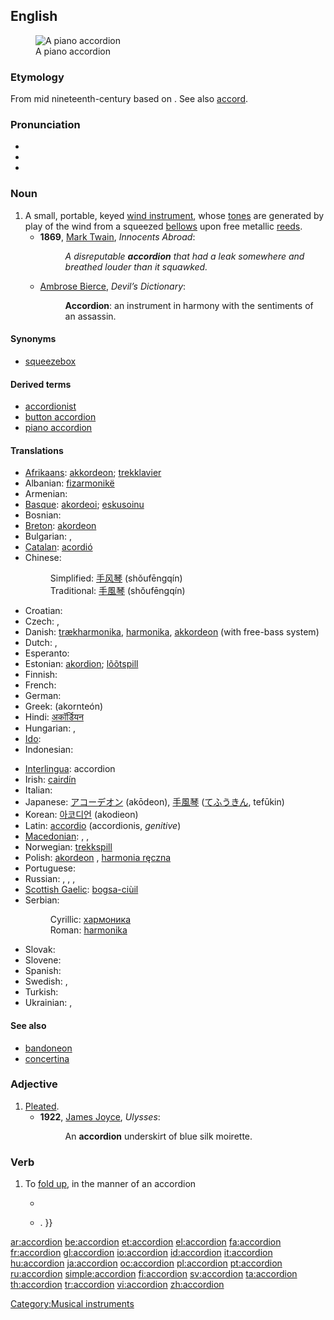 ==English==
{{wikipedia}}
[[Image:Fisarmonica_nera_a_piano.png|thumb|right|A piano accordion]]

===Etymology===
From mid nineteenth-century {{etyl|de}} {{term|lang=de|Akkordion}} based on {{etyl|it}} {{term|lang=it|accordare||to tune}}. See also [[accord]].

===Pronunciation===
* {{IPA|/əˈkɔ(ɹ).di.ˌən/}}
* {{audio|en-us-accordion.ogg|Audio (US)}}
* {{hyphenation|ac|cord|i|on}}

===Noun===
{{en-noun}}

# A small, portable, keyed [[wind instrument]], whose [[tone]]s are generated by play of the wind from a squeezed [[bellows]] upon free metallic [[reed]]s.
#* '''1869''', [[w:Mark Twain|Mark Twain]], ''Innocents Abroad'':
#*: ''A disreputable '''accordion''' that had a leak somewhere and breathed louder than it squawked.''
#* [[w:Ambrose Bierce|Ambrose Bierce]], ''Devil’s Dictionary'':
#*: '''Accordion''': an instrument in harmony with the sentiments of an assassin.

====Synonyms====
* [[squeezebox]]

====Derived terms====
* [[accordionist]]
* [[button accordion]]
* [[piano accordion]]

====Translations====
{{trans-top|A small, portable, keyed wind instrument}}
* [[Afrikaans]]: [[akkordeon]]; [[trekklavier]]
* Albanian: [[fizarmonikë]] {{f}}
* Armenian: {{t-|hy|ակորդեոն|tr=akordeon}}
* [[Basque]]: [[akordeoi]]; [[eskusoinu]]
* Bosnian: {{t-|bs|harmonika|f}}
* [[Breton]]: [[akordeon]] {{m}}
* Bulgarian: {{t-|bg|хармоника|f|tr=kharmónika}},  {{t+|bg|акордеон}}
* [[Catalan]]: [[acordió]] {{m}}
* Chinese:
*: Simplified: [[手风琴]] (shǒufēngqín)
*: Traditional: [[手風琴]] (shǒufēngqín)
* Croatian: {{t-|hr|harmonika|f}}
* Czech: {{t-|cs|akordeon}}, {{t-|cs|harmonika}}
* Danish: [[trækharmonika]], [[harmonika]], [[akkordeon]] (with free-bass system)
* Dutch: {{t+|nl|accordeon|n}}, {{t+|nl|harmonica|m}}
* Esperanto: {{t-|eo|akordiono|xs=Esperanto}}
* Estonian: [[akordion]]; [[lõõtspill]]
* Finnish: {{t+|fi|harmonikka}}
* French: {{t+|fr|accordéon|m}}
* German: {{t+|de|Akkordeon|n}}
* Greek: {{t+|el|ακορντεόν|n}} (akornteón)
* Hindi: [[अकॉर्डियन]]
* Hungarian: {{t+|hu|harmonika}}, {{t+|hu|tangóharmonika}}
* [[Ido]]: {{t+|io|akordeono|xs=Ido}}
* Indonesian: {{t-|id|akordeon|xs=Indonesian}}
{{trans-mid}}
* [[Interlingua]]: accordion
* Irish: [[cairdín]] {{m}}
* Italian: {{t+|it|fisarmonica|f}}
* Japanese: [[アコーデオン]] (akōdeon), [[手風琴]] ([[てふうきん]], tefūkin)
* Korean: [[아코디언]] (akodieon)
* Latin: [[accordio]] {{f}} (accordionis, ''genitive'')
* [[Macedonian]]: {{t|mk|армоника|f|tr=armónika}},  {{t-|mk|хармоника|f|tr=harmónika}},  {{t-|mk|акордеон|tr=akordeón}}
* Norwegian: [[trekkspill]]
* Polish: [[akordeon]] {{m}}, [[harmonia ręczna]] {{f}}
* Portuguese: {{t+|pt|acordeão}}
* Russian: {{t+|ru|гармоника|f|tr=garmónika}}, {{t+|ru|гармонь|f|tr=garmón’}}, {{t|ru|аккордеон|m|dc=Cyrl|tr=akkord'eón}}, {{t+|ru|баян|m|tr=baján}}
* [[Scottish Gaelic]]: [[bogsa-ciùil]] {{m}}
* Serbian:
*: Cyrillic: [[хармоника#Serbian|хармоника]] {{f}}
*: Roman: [[harmonika#Serbian|harmonika]] {{f}}
* Slovak: {{t-|sk|harmonika|f}}
* Slovene: {{t+|sl|harmonika|f}}
* Spanish: {{t+|es|acordeón|m}}
* Swedish: {{t+|sv|dragspel|n}},  {{t|sv|ackordeon}}
* Turkish: {{t+|tr|akordiyon}}
* Ukrainian: {{t+|uk|акордеон|m|tr=akordeon|xs=Ukrainian}}, {{t+|uk|гармонія|f|tr=harmónija|xs=Ukrainian}}
{{trans-bottom}}

====See also====
* [[bandoneon]]
* [[concertina]]

===Adjective===
{{en-adj|-}}

# [[pleat|Pleated]].
#* '''1922''', [[w:James Joyce|James Joyce]], ''Ulysses'':
#*: An '''accordion''' underskirt of blue silk moirette.

===Verb===
{{en-verb}}

# {{transitive|intransitive}} To [[fold up]], in the manner of an accordion
#* {{quote-news|year=2000|date=December 29|author=Charles Dickinson|title=Qi|work=Chicago Reader|url=https://securesite.chireader.com/cgi-bin/Archive/abridged2.bat?path=2000/001229/QI
|passage=Still in reverse, she goosed the gas and '''accordioned''' the running board a fraction of an inch more. }}
#* {{quote-book|year=2005|author=[[w:Cory Doctorow|Cory Doctorow]]|title=Someone Comes to Town, Someone Leaves Town|chapter=|edition=|url=http://www.gutenberg.org/etext/18224
|passage=It '''accordioned''' down and he tugged the shirt around it so that it came free{{...|, and then he slid the front of the shirt down over her breasts, painfully aware of his erection as the fabric rustled down over her rounded belly}}. }}

[[Category:Musical instruments]]

[[ar:accordion]]
[[be:accordion]]
[[et:accordion]]
[[el:accordion]]
[[fa:accordion]]
[[fr:accordion]]
[[gl:accordion]]
[[io:accordion]]
[[id:accordion]]
[[it:accordion]]
[[hu:accordion]]
[[ja:accordion]]
[[oc:accordion]]
[[pl:accordion]]
[[pt:accordion]]
[[ru:accordion]]
[[simple:accordion]]
[[fi:accordion]]
[[sv:accordion]]
[[ta:accordion]]
[[th:accordion]]
[[tr:accordion]]
[[vi:accordion]]
[[zh:accordion]]